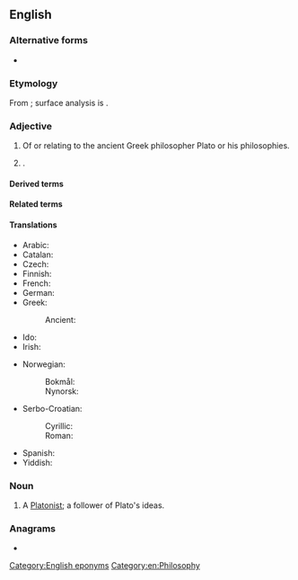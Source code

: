 {{also|platonic|platònic}}
==English==

===Alternative forms===
* {{alter|en|platonic|platonick|Platonick}}

===Etymology===
From {{der|en|la|Platōnicus}}; surface analysis is {{af|en|Plato|-n-|pos2=intervocalic|-ic|t3=relating to}}.

===Adjective===
{{en-adj}}

# Of or relating to the ancient Greek philosopher Plato or his philosophies.
# {{alternative case form of|platonic|nodot=1|lang=en}} {{gloss|non-sexual}}.

====Derived terms====
{{der4|en|Platonic solid|Platonic hydrocarbon|Platonic dialogue|Neoplatonic|Platonical|Platonic year|Platonic body|Platonically}}

====Related terms====
{{rel4|en|Plato|Platonism|Platonist|Platonistic}}

====Translations====
{{trans-top|related to Plato}}
* Arabic: {{t|ar|أَفْلَاطُونِيّ}}
* Catalan: {{t+|ca|platònic}}
* Czech: {{t|cs|platónský}}
* Finnish: {{t|fi|platonilainen}}
* French: {{t+|fr|platonicien}}
* German: {{t+|de|platonisch}}
* Greek:
*: Ancient: {{t|grc|Πλατωνικός}}
* Ido: {{t+|io|Platonala}}
* Irish: {{t|ga|Platónach}}
{{trans-mid}}
* Norwegian:
*: Bokmål: {{t|nb|platonsk}}
*: Nynorsk: {{t|nn|platonsk}}
* Serbo-Croatian:
*: Cyrillic: {{t|sh|пла̀то̄нскӣ}}
*: Roman: {{t+|sh|plàtōnskī}}
* Spanish: {{t|es|platónico}}
* Yiddish: {{t|yi|פּלאַטאָניש}}
{{trans-bottom}}

===Noun===
{{en-noun}}

# A [[Platonist]]; a follower of Plato's ideas.

===Anagrams===
* {{anagrams|en|a=acilnopt|platicon}}

[[Category:English eponyms]]
[[Category:en:Philosophy]]